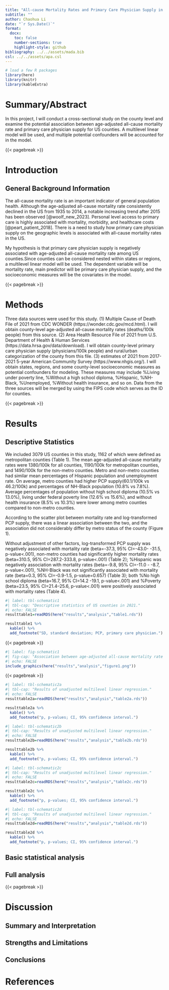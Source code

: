 ---
title: "All-cause Mortality Rates and Primary Care Physician Supply in US Counties 2021"
subtitle: ""
author: Chaohua Li
date: "`r Sys.Date()`"
format:
  docx:
    toc: false
    number-sections: true
    highlight-style: github
bibliography: ../../assets/mada.bib
csl: ../../assets/apa.csl
---

```{r, echo=FALSE, message=FALSE}
# load a few R packages
library(here)
library(knitr)
library(kableExtra)
```

# Summary/Abstract

In this project, I will conduct a cross-sectional study on the county level and examine the potential association between age-adjusted all-cause mortality rate and primary care physician supply for US counties. A multilevel linear model will be used, and multiple potential confounders will be accounted for in the model.

{{< pagebreak >}}

# Introduction

## General Background Information

The all-cause mortality rate is an important indicator of general population health. Although the age-adjusted all-cause mortality rate consistently declined in the US from 1935 to 2014, a notable increasing trend after 2015 has been observed [@woolf_new_2023]. Personal level access to primary care is highly associated with mortality, morbidity, and healthcare costs [@peart_patient_2018]. There is a need to study how primary care physician supply on the geographic levels is associated with all-cause mortality rates in the US.

My hypothesis is that primary care physician supply is negatively associated with age-adjusted all-cause mortality rate among US counties.Since counties can be considered nested within states or regions, a multilevel linear model will be used. The dependent variable will be mortality rate, main predictor will be primary care physician supply, and the socioeconomic measures will be the covariates in the model.

{{< pagebreak >}}

# Methods

Three data sources were used for this study. (1) Multiple Cause of Death File of 2021 from CDC WONDER (https://wonder.cdc.gov/mcd.html). I will obtain county-level age-adjusted all-cause mortality rates (deaths/100k people) from this source. (2) Area Health Resource File of 2021 from U.S. Department of Health & Human Services (https://data.hrsa.gov/data/download). I will obtain county-level primary care physician supply (physicians/100k people) and rural/urban categorization of the county from this file. (3) estimates of 2021 from 2017-2021 5-year American Community Survey (https://www.nhgis.org/). I will obtain states, regions, and some county-level socioeconomic measures as potential confounders for modeling. These measures may include %Living under poverty line, %Without a high school diploma, %Hispanic, %NH-Black, %Unemployed, %Without health insurance, and so on. Data from the three sources will be merged by using the FIPS code which serves as the ID for counties.

{{< pagebreak >}}

# Results

## Descriptive Statistics
We included 3079 US counties in this study, 1162 of which were defined as metropolitan counties (Table 1). The mean age-adjusted all-cause mortality rates were 1380/100k for all counties, 1190/100k for metropolitan counties, and 1490/100k for the non-metro counties. Metro and non-metro counties had similar mean percentages of Hispanic population and unemployment rate. On average, metro counties had higher PCP supply(60.1/100k vs 46.2/100k) and percentages of NH-Black population (10.8% vs 7.8%). Average percentages of population without high school diploma (10.5% vs 13.0%), living under federal poverty line (12.6% vs 15.6%), and without health insurance (8.5% vs 10.3%) were lower among metro counties compared to non-metro counties. 

According to the scatter plot between mortality rate and log-transformed PCP supply, there was a linear association between the two, and the association did not considerably differ by metro status of the county (Figure 1).

Without adjustment of other factors, log-transformed PCP supply was negatively associated with mortality rate (beta=-37.3, 95% CI=-43.0- -31.5, p-value<.001), non-metro counties had significantly higher mortality rates (beta=310.5, 95% CI=287.2-333.8, p-value<.001) (Table 2); %Hispanic was negatively association with mortality rates (beta=-9.8, 95% CI=-11.0 - -8.7, p-value<.001), %NH-Black was not significantly associated with mortality rate (beta=0.3, 95% CI=-0.9-1.5, p-value=0.657) (Table 3); both %No high school diploma (beta=16.7, 95% CI=14.2 -19.1, p-value<.001) and  %Poverty (beta=23.5, 95% CI=21.4–25.6, p-value<.001) were positively associated with mortality rates (Table 4). 


```{r}
#| label: tbl-schematic1
#| tbl-cap: "Descriptive statistics of US counties in 2021."
#| echo: FALSE
resulttable1=readRDS(here("results","analysis","table1.rds"))

resulttable1 %>%
  kable() %>%
  add_footnote("SD, standard deviation; PCP, primary care physician.")
```

{{< pagebreak >}}
```{r}
#| label: fig-schematic1
#| fig-cap: "Association between age-adjusted all-cause mortality rate and Log (PCP supply) by metropolitan status among US counties, 2011"
#| echo: FALSE
include_graphics(here("results","analysis","figure1.png"))
```


{{< pagebreak >}}
```{r}
#| label: tbl-schematic2a
#| tbl-cap: "Results of unadjusted multilevel linear regression."
#| echo: FALSE
resulttable2a=readRDS(here("results","analysis","table2a.rds"))

resulttable2a %>%
  kable() %>%
  add_footnote("p, p-values; CI, 95% confidence interval.")
```

```{r}
#| label: tbl-schematic2b
#| tbl-cap: "Results of unadjusted multilevel linear regression."
#| echo: FALSE
resulttable2b=readRDS(here("results","analysis","table2b.rds"))

resulttable2b %>%
  kable() %>%
  add_footnote("p, p-values; CI, 95% confidence interval.")
```

```{r}
#| label: tbl-schematic2c
#| tbl-cap: "Results of unadjusted multilevel linear regression."
#| echo: FALSE
resulttable2c=readRDS(here("results","analysis","table2c.rds"))

resulttable2c %>%
  kable() %>%
  add_footnote("p, p-values; CI, 95% confidence interval.")
```

```{r}
#| label: tbl-schematic2d
#| tbl-cap: "Results of unadjusted multilevel linear regression."
#| echo: FALSE
resulttable2d=readRDS(here("results","analysis","table2d.rds"))

resulttable2d %>%
  kable() %>%
  add_footnote("p, p-values; CI, 95% confidence interval.")
```



## Basic statistical analysis

## Full analysis

{{< pagebreak >}}

# Discussion

## Summary and Interpretation

## Strengths and Limitations

## Conclusions

# References
